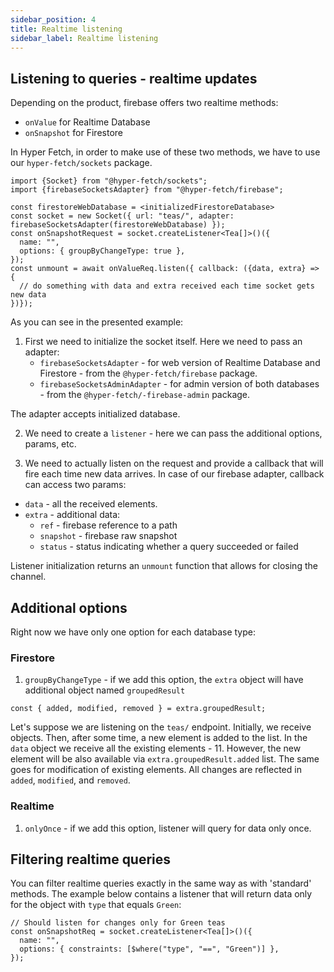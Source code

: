 ```yaml
---
sidebar_position: 4
title: Realtime listening
sidebar_label: Realtime listening
---
```


## Listening to queries - realtime updates

Depending on the product, firebase offers two realtime methods:

- `onValue` for Realtime Database
- `onSnapshot` for Firestore

In Hyper Fetch, in order to make use of these two methods, we have to use our `hyper-fetch/sockets` package.

```tsx
import {Socket} from "@hyper-fetch/sockets";
import {firebaseSocketsAdapter} from "@hyper-fetch/firebase";

const firestoreWebDatabase = <initializedFirestoreDatabase>
const socket = new Socket({ url: "teas/", adapter: firebaseSocketsAdapter(firestoreWebDatabase) });
const onSnapshotRequest = socket.createListener<Tea[]>()({
  name: "",
  options: { groupByChangeType: true },
});
const unmount = await onValueReq.listen({ callback: ({data, extra} => {
  // do something with data and extra received each time socket gets new data
})});
```

As you can see in the presented example:

1. First we need to initialize the socket itself. Here we need to pass an adapter:
   - `firebaseSocketsAdapter` - for web version of Realtime Database and Firestore - from the `@hyper-fetch/firebase`
     package.
   - `firebaseSocketsAdminAdapter` - for admin version of both databases - from the `@hyper-fetch/-firebase-admin`
     package.

The adapter accepts initialized database.

2. We need to create a `listener` - here we can pass the additional options, params, etc.

3. We need to actually listen on the request and provide a callback that will fire each time new data arrives. In case
   of our firebase adapter, callback can access two params:

- `data` - all the received elements.
- `extra` - additional data:
  - `ref` - firebase reference to a path
  - `snapshot` - firebase raw snapshot
  - `status` - status indicating whether a query succeeded or failed

Listener initialization returns an `unmount` function that allows for closing the channel.

## Additional options

Right now we have only one option for each database type:

### Firestore

1. `groupByChangeType` - if we add this option, the `extra` object will have additional object named `groupedResult`

```tsx
const { added, modified, removed } = extra.groupedResult;
```

Let's suppose we are listening on the `teas/` endpoint. Initially, we receive objects. Then, after some time, a new
element is added to the list. In the `data` object we receive all the existing elements - 11. However, the new element
will be also available via `extra.groupedResult.added` list. The same goes for modification of existing elements. All
changes are reflected in `added`, `modified`, and `removed`.

### Realtime

1. `onlyOnce` - if we add this option, listener will query for data only once.

## Filtering realtime queries

You can filter realtime queries exactly in the same way as with 'standard' methods. The example below contains a
listener that will return data only for the object with `type` that equals `Green`:

```tsx
// Should listen for changes only for Green teas
const onSnapshotReq = socket.createListener<Tea[]>()({
  name: "",
  options: { constraints: [$where("type", "==", "Green")] },
});
```
